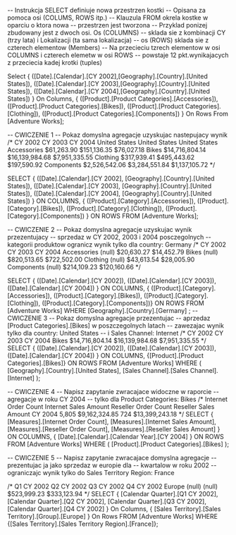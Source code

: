 --	Instrukcja SELECT definiuje nowa przestrzen kostki 
--	Opisana za pomoca osi (COLUMS, ROWS	itp.)
--	Klauzula FROM okrela kostke w oparciu o ktora nowa
--	przestrzen jest tworzona
--	Przyklad ponizej zbudowany jest z dwoch osi. Os (COLUMNS)
--	sklada sie z kombinacji CY (trzy lata) i Lokalizacji (ta sama lokalizacja)
--	os (ROWS) sklada sie z czterech elementow (Members)
--	Na przecieciu tzrech elementow w osi COLUMNS i czterech elemetw w osi ROWS
--	powstaje 12 pkt.wynikajacych z przeciecia kadej krotki (tuples)


Select 
{
([Date].[Calendar].[CY 2002],[Geography].[Country].[United States]),
([Date].[Calendar].[CY 2003],[Geography].[Country].[United States]),
([Date].[Calendar].[CY 2004],[Geography].[Country].[United States])
} On Columns,
{
([Product].[Product Categories].[Accessories]),
([Product].[Product Categories].[Bikes]),
([Product].[Product Categories].[Clothing]),
([Product].[Product Categories].[Components])
} On Rows
From [Adventure Works];

--	CWICZENIE 1
--	Pokaz domyslna agregacje uzyskujac nastepujacy wynik
/*                    CY 2002            CY 2003           CY 2004
                United States      United States     United States
Accessories        $61,263.90        $151,136.35        $76,027.18
Bikes          $14,716,804.14     $16,139,984.68     $7,951,335.55
Clothing          $317,939.41        $495,443.62       $197,590.92
Components      $2,526,542.06      $3,284,551.84     $1,137,105.72
*/


SELECT
   {
   ([Date].[Calendar].[CY 2002], [Geography].[Country].[United States]),
   ([Date].[Calendar].[CY 2003], [Geography].[Country].[United States]),
   ([Date].[Calendar].[CY 2004], [Geography].[Country].[United States])
   } ON COLUMNS,
   {
   ([Product].[Category].[Accessories]),
   ([Product].[Category].[Bikes]),
   ([Product].[Category].[Clothing]),
   ([Product].[Category].[Components])
   } ON ROWS
FROM [Adventure Works];

--	CWICZENIE 2
--	Pokaz domyslna agregacje uzyskujac  wynik przezentujacy 
--	sprzedaz w CY 2002, 2003 i 2004 posczegolnych
--	kategorii produktow ogranicz wynik tylko  dla country: Germany
/*            CY 2002	CY 2003     	CY 2004
Accessories	  (null)	$20,630.27	    $14,452.79
Bikes	      (null)	$820,513.65  	$722,502.00
Clothing	  (null)	$43,613.54	    $28,005.90
Components	  (null)	$214,109.23	    $120,160.66
*/

SELECT
   {
      ([Date].[Calendar].[CY 2002]),
      ([Date].[Calendar].[CY 2003]),
      ([Date].[Calendar].[CY 2004])
   } ON COLUMNS,
  {
   ([Product].[Category].[Accessories]),
   ([Product].[Category].[Bikes]),
   ([Product].[Category].[Clothing]),
   ([Product].[Category].[Components])} 
   ON ROWS
FROM [Adventure Works]
WHERE [Geography].[Country].[Germany]
;
--	CWICZENIE 3
--	Pokaz domyslna agregacje przezentujac 
--	aprzedaz [Product Categories].[Bikes] w poszczegolnych latach
--	zawezajac wynik tylko  dla country: United States
--	i Sales Channel: Internet
/*
		CY 2002			CY 2003			CY 2004
Bikes	$14,716,804.14	$16,139,984.68	$7,951,335.55
*/
SELECT
   {
      ([Date].[Calendar].[CY 2002]),
      ([Date].[Calendar].[CY 2003]),
      ([Date].[Calendar].[CY 2004])
   } ON COLUMNS,
   {[Product].[Product Categories].[Bikes]} 
   ON ROWS
FROM [Adventure Works]
WHERE 
(
[Geography].[Country].[United States],
[Sales Channel].[Sales Channel].[Internet]
);


--	CWICZENIE 4
--	Napisz zapytanie zwracajace widoczne w raporcie
--	agregacje w roku CY 2004
--	tylko dla Product Categories: Bikes
/*
    	Internet Order Count   Internet Sales Amount   Reseller Order Count  Reseller Sales Amount
CY 2004	    5,805					$9,162,324.85			  724				$13,399,243.18
*/
SELECT
   {
      [Measures].[Internet Order Count],
      [Measures].[Internet Sales Amount],
     [Measures].[Reseller Order Count],
      [Measures].[Reseller Sales Amount]
   } ON COLUMNS,
   {
	 [Date].[Calendar].[Calendar Year].[CY 2004] 
   }  ON ROWS
FROM [Adventure Works]
WHERE 
(
[Product].[Product Categories].[Bikes]
);

--	CWICZENIE 5
--	Napisz zapytanie zwracajace domyslna agregacje 
--	prezentujac ja jako sprzedaz w europie dla 
--	kwartalow w roku 2002
--	ograniczajc wynik tylko do Sales Territory Region: France

/*
	    Q1 CY 2002	Q2 CY 2002	 Q3 CY 2002  	Q4 CY 2002
Europe	  (null)	  (null)	 $523,999.23	$333,123.94
*/
SELECT {
   [Calendar Quarter].[Q1 CY 2002], 
   [Calendar Quarter].[Q2 CY 2002], 
   [Calendar Quarter].[Q3 CY 2002], 
   [Calendar Quarter].[Q4 CY 2002]
   } On Columns,
   {
   [Sales Territory].[Sales Territory].[Group].[Europe]
   } On Rows
FROM [Adventure Works]
WHERE 
{[Sales Territory].[Sales Territory Region].[France]};

